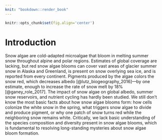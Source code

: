 ```yaml
---
knit: "bookdown::render_book"
---
```


```r
knitr::opts_chunk$set(fig.align='center') 
```


# Introduction

Snow algae are cold-adapted microalgae that bloom in melting summer snow throughout alpine and polar regions. Estimates of global coverage are lacking, but red snow algae blooms can cover vast areas of glacier summer snow in Alaska and Greenland, is present on snow overlying sea ice, and is reported from every continent. Pigments produced by the algae colors the snow red, which decreases albedo [@lutz_biogeography_2016]---by one estimate, enough to increase the rate of snow melt by 18% [@ganey_role_2017]. The impact of snow algae on global albedo, summer snow reservoirs, and nutrient cycling has hardly been studied. We still don't know the most basic facts about how snow algae blooms form: how cells colonize the white snow in the spring, what triggers snow algae to divide and produce pigment, or why one patch of snow turns red while the neighboring snow remains white. Critically, we lack basic understanding of the species composition and diversity present in snow algae blooms, which is fundamental to resolving long-standing mysteries about snow algae bloom formation.



